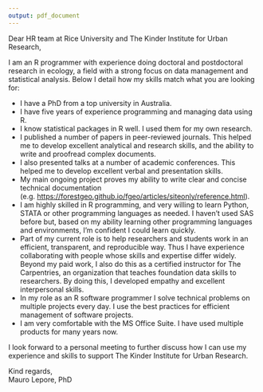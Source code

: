 ```yaml
---
output: pdf_document
---
```


Dear HR team at Rice University and The Kinder Institute for Urban Research, 

I am an R programmer with experience doing doctoral and postdoctoral research in ecology, a field with a strong focus on data management and statistical analysis. Below I detail how my skills match what you are looking for:

* I have a PhD from a top university in Australia.
* I have five years of experience programming and managing data using R.
* I know statistical packages in R well. I used them for my own research.
* I published a number of papers in peer-reviewed journals. This helped me to develop excellent analytical and research skills, and the ability to write and proofread complex documents.
* I also presented talks at a number of academic conferences. This helped me to develop excellent verbal and presentation skills.
* My main ongoing project proves my ability to write clear and concise technical documentation (e.g. <https://forestgeo.github.io/fgeo/articles/siteonly/reference.html>).
* I am highly skilled in R programming, and very willing to learn Python, STATA or other programming languages as needed. I haven't used SAS before but, based on my ability learning other programming languages and environments, I'm confident I could learn quickly.
* Part of my current role is to help researchers and students work in an efficient, transparent, and reproducible way. Thus I have experience collaborating with people whose skills and expertise differ widely. Beyond my paid work, I also do this as a certified instructor for The Carpentries, an organization that teaches foundation data skills to researchers. By doing this, I developed empathy and excellent interpersonal skills.
* In my role as an R software programmer I solve technical problems on multiple projects every day. I use the best practices for efficient management of software projects.
* I am very comfortable with the MS Office Suite. I have used multiple products for many years now.

I look forward to a personal meeting to further discuss how I can use my experience and skills to support The Kinder Institute for Urban Research. 

Kind regards,  
Mauro Lepore, PhD  
